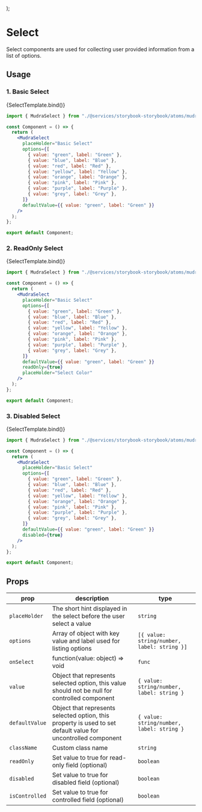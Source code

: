 

<Meta title="Molecules/Mudra Select" component={MudraSelect} />

  <div
    style={{
      minHeight: "400px",
      display: "flex",
      justifyContent: "center",
      alignItems: "center",
    }}
  >
    <div style={{ width: "500px" }}>
      <MudraSelect {...args} />
    </div>
  </div>
);

# Select

Select components are used for collecting user provided information from a list of options.

## Usage

### 1. Basic Select

<Canvas>
  <Story
    name="Basic Select"
    args={{
      placeHolder: "Select Component",
      options: [
        { value: "green", label: "Green" },
        { value: "blue", label: "Blue" },
        { value: "red", label: "Red" },
        { value: "yellow", label: "Yellow" },
        { value: "orange", label: "Orange" },
        { value: "pink", label: "Pink" },
        { value: "purple", label: "Purple" },
        { value: "grey", label: "Grey" },
      ],
      defaultValue: { value: "green", label: "Green" },
    }}
  >
    {SelectTemplate.bind()}
  </Story>
</Canvas>

```jsx
import { MudraSelect } from "./@services/storybook-storybook/atoms/mudraSelect";

const Component = () => {
  return (
    <MudraSelect
      placeHolder="Basic Select"
      options={[
        { value: "green", label: "Green" },
        { value: "blue", label: "Blue" },
        { value: "red", label: "Red" },
        { value: "yellow", label: "Yellow" },
        { value: "orange", label: "Orange" },
        { value: "pink", label: "Pink" },
        { value: "purple", label: "Purple" },
        { value: "grey", label: "Grey" },
      ]}
      defaultValue={{ value: "green", label: "Green" }}
    />
  );
};

export default Component;
```

### 2. ReadOnly Select

<Canvas>
  <Story
    name="ReadOnly Select"
    args={{
      options: [
        { value: "green", label: "Green" },
        { value: "blue", label: "Blue" },
        { value: "red", label: "Red" },
        { value: "yellow", label: "Yellow" },
        { value: "orange", label: "Orange" },
        { value: "pink", label: "Pink" },
        { value: "purple", label: "Purple" },
        { value: "grey", label: "Grey" },
      ],
      defaultValue: { value: "green", label: "Green" },
      readOnly: true,
      placeHolder: "Select Color",
    }}
  >
    {SelectTemplate.bind()}
  </Story>
</Canvas>

```jsx
import { MudraSelect } from "./@services/storybook-storybook/atoms/mudraSelect";

const Component = () => {
  return (
    <MudraSelect
      placeHolder="Basic Select"
      options={[
        { value: "green", label: "Green" },
        { value: "blue", label: "Blue" },
        { value: "red", label: "Red" },
        { value: "yellow", label: "Yellow" },
        { value: "orange", label: "Orange" },
        { value: "pink", label: "Pink" },
        { value: "purple", label: "Purple" },
        { value: "grey", label: "Grey" },
      ]}
      defaultValue={{ value: "green", label: "Green" }}
      readOnly={true}
      placeHolder="Select Color"
    />
  );
};

export default Component;
```

### 3. Disabled Select

<Canvas>
  <Story
    name="Disabled Select"
    args={{
      placeHolder: "Select Component",
      options: [
        { value: "green", label: "Green" },
        { value: "blue", label: "Blue" },
        { value: "red", label: "Red" },
        { value: "yellow", label: "Yellow" },
        { value: "orange", label: "Orange" },
        { value: "pink", label: "Pink" },
        { value: "purple", label: "Purple" },
        { value: "grey", label: "Grey" },
      ],
      defaultValue: { value: "green", label: "Green" },
      disabled: true,
    }}
  >
    {SelectTemplate.bind()}
  </Story>
</Canvas>

```jsx
import { MudraSelect } from "./@services/storybook-storybook/atoms/mudraSelect";

const Component = () => {
  return (
    <MudraSelect
      placeHolder="Basic Select"
      options={[
        { value: "green", label: "Green" },
        { value: "blue", label: "Blue" },
        { value: "red", label: "Red" },
        { value: "yellow", label: "Yellow" },
        { value: "orange", label: "Orange" },
        { value: "pink", label: "Pink" },
        { value: "purple", label: "Purple" },
        { value: "grey", label: "Grey" },
      ]}
      defaultValue={{ value: "green", label: "Green" }}
      disabled={true}
    />
  );
};

export default Component;
```

## Props

<div style={{overflowX: 'auto'}}>

| prop           | description                                                                                                   | type                                        |
| -------------- | ------------------------------------------------------------------------------------------------------------- | ------------------------------------------- |
| `placeHolder`  | The short hint displayed in the select before the user select a value                                         | `string`                                    |
| `options`      | Array of object with key value and label used for listing options                                             | `[{ value: string/number, label: string }]` |
| `onSelect`     | function(value: object) => void                                                                               | `func`                                      |
| `value`        | Object that represents selected option, this value should not be null for controlled component                | `{ value: string/number, label: string }`   |
| `defaultValue` | Object that represents selected option, this property is used to set default value for uncontrolled component | `{ value: string/number, label: string }`   |
| `className`    | Custom class name                                                                                             | `string`                                    |
| `readOnly`     | Set value to true for read-only field (optional)                                                              | `boolean`                                   |
| `disabled`     | Set value to true for disabled field (optional)                                                               | `boolean`                                   |
| `isControlled` | Set value to true for controlled field (optional)                                                             | `boolean`                                   |

</div>
